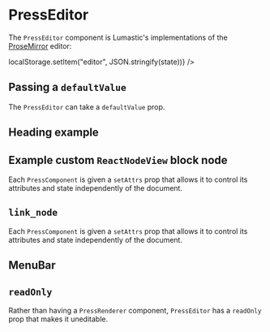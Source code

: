 
<Meta title="PressEditor" component={PressEditor} />

# PressEditor

The `PressEditor` component is Lumastic's implementations of the [ProseMirror](https://prosemirror.net/docs/guide/) editor:

<Story name="Basic">
  <PressEditor
    debug
    onChange={(state) => localStorage.setItem("editor", JSON.stringify(state))}
  />
</Story>

## Passing a `defaultValue`

The `PressEditor` can take a `defaultValue` prop.

<Story name="defaultValue">
  <PressEditor
    debug
    defaultValue={{
      type: "doc",
      content: [
        {
          type: "paragraph",
          content: [
            {
              type: "text",
              text: "Henlo"
            }
          ]
        }
      ]
    }}
  />
</Story>

## Heading example

<Story name="Heading">
  <PressEditor
    debug
    defaultValue={{
      type: "doc",
      content: [
        {
          type: "heading",
          attrs: {
            level: 1
          },
          content: [
            {
              type: "text",
              text: "Henlo"
            }
          ]
        }
      ]
    }}
  />
</Story>

## Example custom `ReactNodeView` block node

Each `PressComponent` is given a `setAttrs` prop that allows it to control its attributes and state independently of the document.

<Story name="setAttrs">
  <PressEditor
    debug
    defaultValue={{
      type: "doc",
      content: [
        {
          type: "count"
        }
      ]
    }}
  />
</Story>

## `link_node`

Each `PressComponent` is given a `setAttrs` prop that allows it to control its attributes and state independently of the document.

<Story name="link_node">
  <PressEditor
    debug
    defaultValue={{
      type: "doc",
      content: [
        {
          type: "paragraph"
        },
        {
          type: "link_node",
          attrs: {
            url: "https://join.lumastic.com/stories/surfing"
          }
        }
      ]
    }}
  />
</Story>

## MenuBar

<Story name="menuBar">
  <PressEditor menuBar debug />
</Story>

## `readOnly`

Rather than having a `PressRenderer` component, `PressEditor` has a `readOnly` prop that makes it uneditable.

<Story name="readOnly">
  <PressEditor
    readOnly
    defaultValue={{
      type: "doc",
      content: [
        {
          type: "heading",
          attrs: {
            level: 1
          },
          content: [
            {
              type: "text",
              text: "Heading"
            }
          ]
        },
        {
          type: "paragraph",
          content: [
            {
              type: "text",
              text:
                "Hello everyone and welcome to this text that I am writing as an example paragraph"
            }
          ]
        },
        {
          type: "link_node",
          attrs: {
            url: "https://join.lumastic.com/stories/surfing"
          }
        }
      ]
    }}
  />
</Story>
